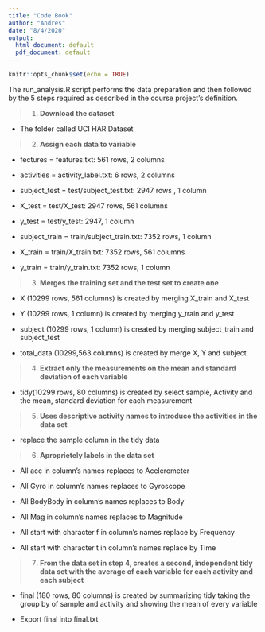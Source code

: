 ```yaml
---
title: "Code Book"
author: "Andres"
date: "8/4/2020"
output:
  html_document: default
  pdf_document: default
---
```


```r
knitr::opts_chunk$set(echo = TRUE)
```

The run_analysis.R script performs the data preparation and then followed by the 5 steps required as described in the course project’s definition.\

>1. **Download the dataset**

* The folder called UCI HAR Dataset

>2. **Assign each data to variable**

* fectures = features.txt: 561 rows, 2 columns

* activities = activity_label.txt: 6 rows, 2 columns

* subject_test = test/subject_test.txt: 2947 rows , 1 column

* X_test = test/X_test: 2947 rows, 561 columns

* y_test = test/y_test: 2947, 1 column

* subject_train = train/subject_train.txt: 7352 rows, 1 column

* X_train = train/X_train.txt: 7352 rows, 561 columns

* y_train = train/y_train.txt: 7352 rows, 1 column

>3. **Merges the training set and the test set to create one**

* X (10299 rows, 561 columns) is created by merging X_train and X_test

* Y (10299 rows, 1 column) is created by merging y_train and y_test

* subject (10299 rows, 1 column) is created by merging subject_train and subject_test

* total_data (10299,563 columns) is created by merge X, Y and subject

>4. **Extract only the measurements on the mean and standard deviation of each variable**

* tidy(10299 rows, 80 columns) is created by select sample, Activity and the mean, standard deviation for each measurement

>5. **Uses descriptive activity names to introduce the activities in the data set **

* replace the sample column in the tidy data

>6. **Aproprietely labels in the data set**

* All acc in column's names replaces to Acelerometer

* All Gyro in column's names replaces to Gyroscope 

* All BodyBody in column's names replaces to Body

* All Mag in column's names replaces to Magnitude

* All start with character f in column's names replace by Frequency

* All start with character t in column's names replace by Time

>7. **From the data set in step 4, creates a second, independent tidy data set with the average of each variable for each activity and each subject**

* final (180 rows, 80 columns) is created by summarizing tidy taking the group by of sample and activity and showing the mean of every variable

* Export final into final.txt